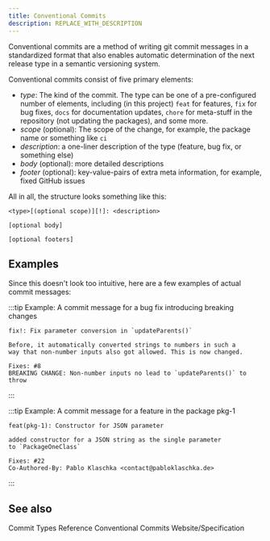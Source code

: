```yaml
---
title: Conventional Commits
description: REPLACE_WITH_DESCRIPTION
---
```


<!--
Concept
=======

=== When to use this template:
Use this template when you need to describe a concept, technology,
or something similar. In other words: whenever you need to write an
article that describes a concept where the concept's name can be the
article's title (e.g., "Vert. x", "Verticle", "Event Bus")

=== When not to use this template:
Do not use these templates for articles that give context on how
to use/approach the topic. Instead, it would be best if you used a guide for that.

Writing a guide and a concept article are not mutually exclusive. Instead,
you should, in most cases, write both, where the concept gives a brief overview
of what it is, and the guide is a longer article explaining best practices on using
it.

E.g.:
Concept: Event Bus
Guide: Interacting with the Event Bus


=== Writing tips:
- Write in the present tense
- Use neutral pronouns (they/them instead of he/she and him/her)
- Be respectful to everyone
- Be aware of the potential for cultural misunderstandings
-->

<!-- Relevant imports: -->


<!-- Brief Description (1-3 lines) of the concept: -->

Conventional commits are a method of writing git commit messages in a
standardized format that also enables automatic determination of the next
release type in a semantic versioning system.

Conventional commits consist of five primary elements:

- _type_: The kind of the commit. The type can be one of a pre-configured number
  of elements, including (in this project) `feat` for features, `fix` for bug
  fixes, `docs` for documentation updates, `chore` for meta-stuff in the repository
  (not updating the packages), and some more.
- _scope_ (optional): The scope of the change, for example, the package name or
  something like `ci`
- _description_: a one-liner description of the type (feature, bug fix, or
  something else)
- _body_ (optional): more detailed descriptions
- _footer_ (optional): key-value-pairs of extra meta information, for example,
  fixed GitHub issues

All in all, the structure looks something like this:

```
<type>[(optional scope)][!]: <description>

[optional body]

[optional footers]
```

## Examples

Since this doesn't look too intuitive, here are a few examples of actual commit
messages:

:::tip Example: A commit message for a bug fix introducing breaking changes

```
fix!: Fix parameter conversion in `updateParents()`

Before, it automatically converted strings to numbers in such a
way that non-number inputs also got allowed. This is now changed.

Fixes: #8
BREAKING CHANGE: Non-number inputs no lead to `updateParents()` to
throw
```

:::

:::tip Example: A commit message for a feature in the package pkg-1

```
feat(pkg-1): Constructor for JSON parameter

added constructor for a JSON string as the single parameter
to `PackageOneClass`

Fixes: #22
Co-Authored-By: Pablo Klaschka <contact@pabloklaschka.de>
```

:::

## See also

<Reference to="/internal/references/conventional-commit-types">
	Commit Types Reference
</Reference>

<Reference to="https://www.conventionalcommits.org/en/v1.0.0/">
	Conventional Commits Website/Specification
</Reference>

<!--
Snippets
--------

<Reference to="../other-article">
    Relative Link to other article
</Reference>

<Reference to="https://www.example.com">
    Example Website
</Reference>
-->

